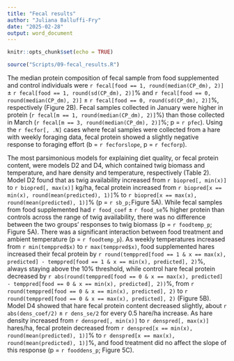 ```yaml
---
title: "Fecal results"
author: "Juliana Balluffi-Fry"
date: "2025-02-28"
output: word_document
---
```


```r
knitr::opts_chunk$set(echo = TRUE)

source("Scripts/09-fecal_results.R")


```

The median protein composition of fecal sample from food supplemented and control individuals were `r fecal[food == 1, round(median(CP_dm), 2)]` ± `r fecal[food == 1, round(sd(CP_dm), 2)]`% and `r fecal[food == 0, round(median(CP_dm), 2)]` ± `r fecal[food == 0, round(sd(CP_dm), 2)]`%, respectively (Figure 2B). Fecal samples collected in January were higher in protein (`r fecal[m == 1, round(median(CP_dm), 2)]`%) than those collected in March (`r fecal[m == 3, round(median(CP_dm), 2)]`%; p = `r pfec`). Using the `r fecfor[, .N]` cases where fecal samples were collected from a hare with weekly foraging data, fecal protein showed a slightly negative response to foraging effort (b = `r fecforslope`, p = `r fecforp`).

The most parsimonious models for explaining diet quality, or fecal protein content, were models D2 and D4, which contained twig biomass and temperature, and hare density and temperature, respectively (Table 2). Model D2 found that as twig availability increased from `r biopred[, min(x)]` to `r biopred[, max(x)]` kg/ha, fecal protein increased from `r biopred[x == min(x), round(mean(predicted), 1)]`% to `r biopred[x == max(x), round(mean(predicted), 1)]`% (p = `r sb_p; `Figure 5A). While fecal samples from food supplemented had `r food_coef` ± `r food_se`% higher protein than controls across the range of twig availability, there was no difference between the two groups' responses to twig biomass (p = `r foodtemp_p`; Figure 5A). There was a significant interaction between food treatment and ambient temperature (p = `r foodtemp_p`). As weekly temperatures increased from `r min(temppred$x)` to `r max(temppred$x)`, food supplemented hares increased their fecal protein by `r round(temppred[food == 1 & x == max(x), predicted] - temppred[food == 1 & x == min(x), predicted], 2)`%, always staying above the 10% threshold, while control hare fecal protein decreased  by `r abs(round(temppred[food == 0 & x == max(x), predicted] - temppred[food == 0 & x == min(x), predicted], 2))`%, from `r round(temppred[food == 0 & x == min(x), predicted], 2)` to `r round(temppred[food == 0 & x == max(x), predicted], 2)` (Figure 5B). Model D4 showed that hare fecal protein content decreased slightly, about `r abs(dens_coef/2)` ± `r dens_se/2` for every 0.5 hare/ha increase. As hare density increased from `r denspred[, min(x)]` to `r denspred[, max(x)]` hares/ha, fecal protein decreased from `r denspred[x == min(x), round(mean(predicted), 1)]`% to `r denspred[x == max(x), round(mean(predicted), 1)]`%, and food treatment did no affect the slope of this response (p = `r fooddens_p`; Figure 5C).


